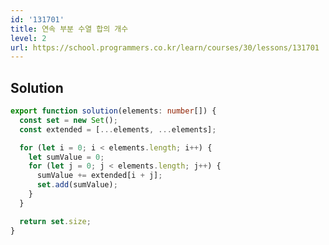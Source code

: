 ```yaml
---
id: '131701'
title: 연속 부분 수열 합의 개수
level: 2
url: https://school.programmers.co.kr/learn/courses/30/lessons/131701
---
```


## Solution

```typescript filename="solution.ts" copy
export function solution(elements: number[]) {
  const set = new Set();
  const extended = [...elements, ...elements];

  for (let i = 0; i < elements.length; i++) {
    let sumValue = 0;
    for (let j = 0; j < elements.length; j++) {
      sumValue += extended[i + j];
      set.add(sumValue);
    }
  }

  return set.size;
}
```
